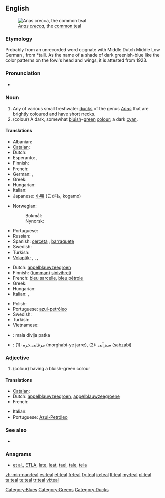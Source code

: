 {{wikipedia}}
==English==
[[Image:Sarcelleh 1.jpg|thumb|''[[Anas crecca]]'', the [[common teal]]]]

===Etymology===
Probably from an unrecorded {{etyl|ang}} word cognate with Middle Dutch {{term|teling||teal|lang=dum}} Middle Low German {{term|telink|lang=gml}}, from {{etyl|gmw}} *taili. As the name of a shade of dark greenish-blue like the color patterns on the fowl's head and wings, it is attested from 1923.

===Pronunciation===
* {{rhymes|iːl}}

===Noun===
{{en-noun}}

# Any of various small freshwater [[duck]]s of the genus ''[[Anas]]'' that are brightly coloured and have short necks.
# (colour) A dark, somewhat [[bluish]]-[[green]] [[color|colour]]; a dark [[cyan]].
#: {{colour panel|008888}}

====Translations====
{{trans-top|duck}}
* Albanian: {{t+|sq|bajukë|xs=Albanian}}
* [[Catalan]]: {{t|ca|xarxet comú}}
* Dutch: {{t+|nl|taling|m}}
* Esperanto: {{t|eo|kreko}}, {{t|eo|krekanaso}}
* Finnish: {{t+|fi|tavi}}
* French: {{t+|fr|sarcelle|f}}
* German: {{t|de|Krickente|f}}, {{t|de|Kriekente}}
* Greek: {{t|el|αγριόπαπια|f|tr=agriópapia}}
* Hungarian: {{t-|hu|réce}}
* Italian: {{t|it|alzavola}}
* Japanese: [[小鴨]] (こがも, kogamo)
{{trans-mid}}
* Norwegian:
*: Bokmål: {{t|no|krikkand|m|f}}
*: Nynorsk: {{t|nn|krikkand|f}}
* Portuguese: {{t-|pt|patinho|m}}
* Russian: {{t+|ru|чирок|m|tr=čirók}}
* Spanish: [[cerceta]] {{f}}, [[barraquete]] {{m}}
* Swedish: {{t+|sv|kricka|c}}
* Turkish: {{t+|tr|çakırkanat}}
* [[Volapük]]: {{qualifier|male or female}} {{t|vo|krek}}, {{t|vo|hikrek|tr=male}}, {{t|vo|jikrek|tr=female}}, {{qualifier|offspring, young}} {{t|vo|krekül}}
{{trans-bottom}}

{{trans-top|colour}}
* Dutch: [[appelblauwzeegroen]] {{n}}
* Finnish: ([[tumma]]n) [[sinivihreä]]
* French: [[bleu sarcelle]], [[bleu pétrole]]
* Greek: {{t|el|βαθυκύανο|n|tr=vathykýano}}
* Hungarian: {{t+|hu|kékeszöld}}
* Italian: {{t|it|blu petrolio}}, {{t|it|foglia di tè}}
{{trans-mid}}
* Polish: {{t|pl|barwa morska|n}}
* Portuguese: [[azul-petróleo]]
* Swedish: {{t|sv|teal}}
* Turkish: {{t|tr|teal}}
* Vietnamese: {{t|vi|mòng két.}}
{{trans-bottom}}

{{checktrans-top}}
* {{ttbc|bs}}: mala divlja patka {{f}}
* {{ttbc|fa}}: (1): [[مرغابی جره]] (morghabi-ye jarre), (2): [[سبزآبی]] (sabzabi)
{{trans-bottom}}

===Adjective===
{{en-adj|er|est}}

# (colour) having a bluish-green colour

====Translations====
{{trans-top|colour}}
* [[Catalan]]: {{t|ca|xarxet}}
* Dutch: [[appelblauwzeegroen]], [[appelblauwzeegroene]]
* French: {{t|fr|sarcelle|m}}
{{trans-mid}}
* Italian: {{t|it|foglia di tè}}
* Portuguese: [[Azul-Petróleo]]
{{trans-bottom}}

===See also===
* {{list|en|blues}}

===Anagrams===
* [[et al.#English|et al.]], [[ETLA#English|ETLA]], [[late#English|late]], [[leat#English|leat]], [[tael#English|tael]], [[tale#English|tale]], [[tela#English|tela]]

[[Category:Blues]]
[[Category:Greens]]
[[Category:Ducks]]

[[zh-min-nan:teal]]
[[es:teal]]
[[et:teal]]
[[fr:teal]]
[[fy:teal]]
[[io:teal]]
[[lt:teal]]
[[my:teal]]
[[pl:teal]]
[[ta:teal]]
[[te:teal]]
[[tr:teal]]
[[vi:teal]]
